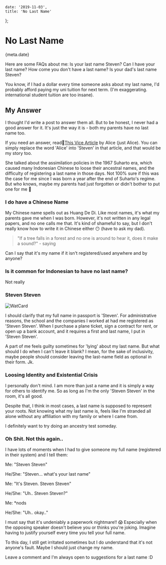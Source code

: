 

    date: '2019-11-03',
    title: 'No Last Name'
};


# No Last Name

<Time>{meta.date}</Time>

Here are some FAQs about me: Is your last name Steven? Can I have your last name? How come you don't have a last name? Is your dad's last name Steven?

You know, if I had a dollar every time someone asks about my last name, I'd probably afford paying my uni tuition for next term. (I'm exaggerating. international student tuition are too insane).

## My Answer

I thought I'd write a post to answer them all. But to be honest, I never had a good answer for it. It's just the way it is - both my parents have no last name too.

If you need an answer, read:link:[This Vice Article](https://www.vice.com/en_asia/article/j5xmgp/the-uniquely-indonesian-pains-of-having-only-one-name) by Alice (just Alice). You can simply replace the word 'Alice' into 'Steven' in that article, and that would be my story too.

She talked about the assimilation policies in the 1967 Suharto era, which caused many Indonesian Chinese to loose their ancestral names, and the difficulty of registering a last name in those days. Not 100% sure if this was the case for me since I was born a year after the end of Suharto's regime. But who knows, maybe my parents had just forgotten or didn't bother to put one for me :baby:

### I do have a Chinese Name

My Chinese name spells out as Huang De Di. Like most names, it's what my parents gave me when I was born. However, it's not written in any legal papers, and no one calls me that. It's kind of shameful to say, but I don't really know how to write it in Chinese either :no_mouth: (have to ask my dad).

> "If a tree falls in a forest and no one is around to hear it, does it make a sound?" - saying

Can I say that it's my name if it isn't registered/used anywhere and by anyone?

### Is it common for Indonesian to have no last name?

Not really

### Steven Steven

![WatCard](/static/blogAssets/no-last-name/watcard.jpg)

I should clarify that my full name in passport is 'Steven'. For administrative reasons, the school and the companies I worked at had me registered as 'Steven Steven'. When I purchase a plane ticket, sign a contract for rent, or open up a bank account, and it requires a first and last name, I put in 'Steven Steven'.

A part of me feels guilty sometimes for 'lying' about my last name. But what should I do when I can't leave it blank? I mean, for the sake of inclusivity, maybe people should consider leaving the last-name field as optional in their form. Jk.

### Loosing Identity and Existential Crisis

I personally don't mind. I am more than just a name and it is simply a way for others to identify me. So as long as I'm the only 'Steven Steven' in the room, it's all good.

Despite that, I think in most cases, a last name is supposed to represent your roots. Not knowing what my last name is, feels like I'm stranded all alone without any affiliation with my family or where I came from.

I definitely want to try doing an ancestry test someday.

### Oh Shit. Not this again..

I have lots of moments when I had to give someone my full name (registered in their system) and I tell them:

Me: "Steven Steven"

He/She: "Steven... what's your last name"

Me: "It's Steven. Steven Steven"

He/She: "Uh.. Steven Steven?"

Me: *nods

He/She: "Uh.. okay.."

I must say that it's undeniably a paperwork nightmare!! 😱
Especially when the opposing speaker doesn't believe you or thinks you're joking. Imagine having to justify yourself every time you tell your full name.

To this day, I still get irritated sometimes but I do understand that it's not anyone's fault. Maybe I should just change my name.

Leave a comment and I'm always open to suggestions for a last name :D